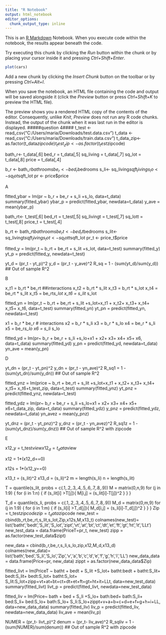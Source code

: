 ---
title: "R Notebook"
output: html_notebook
editor_options: 
  chunk_output_type: inline
---

This is an [R Markdown](http://rmarkdown.rstudio.com) Notebook. When you execute code within the notebook, the results appear beneath the code. 

Try executing this chunk by clicking the *Run* button within the chunk or by placing your cursor inside it and pressing *Ctrl+Shift+Enter*. 

```{r}
plot(cars)
```

Add a new chunk by clicking the *Insert Chunk* button on the toolbar or by pressing *Ctrl+Alt+I*.

When you save the notebook, an HTML file containing the code and output will be saved alongside it (click the *Preview* button or press *Ctrl+Shift+K* to preview the HTML file).

The preview shows you a rendered HTML copy of the contents of the editor. Consequently, unlike *Knit*, *Preview* does not run any R code chunks. Instead, the output of the chunk when it was last run in the editor is displayed.
#####question 4####
t_test <- read_csv("C:/Users/maria/Downloads/test.data.csv")
t_data <- read_csv("C:/Users/maria/Downloads/train.data.csv")
t_data_zip<- as.factor(t_data$zipcode)
t_test_zip <- as.factor(t_test$zipcode)

bath_r<- t_data[,6]
bed_r = t_data[,5]
sq_living = t_data[,7]
sq_lot = t_data[,8]
price = t_data[,4]

b_r <- bath_r$bathrooms
be_r<- bed_r$bedrooms
s_li<- sq_living$sqft_living
s_lo<- sq_lot$sqft_lot
pr <- price$price

########################### A ################################################

fitted_ybar = lm(pr ~ b_r + be_r + s_li +s_lo,
   data=t_data)
summary(fitted_ybar)
ybar_p = predict(fitted_ybar, newdata=t_data)
y_ave = mean(ybar_p)

bath_rt<- t_test[,6]
bed_rt = t_test[,5]
sq_livingt = t_test[,7]
sq_lott = t_test[,8]
price_t = t_test[,4]

b_rt <- bath_rt$bathrooms
be_rt<- bed_rt$bedrooms
s_lit<- sq_livingt$sqft_living
s_lot<- sq_lott$sqft_lot
pr_t <- price_t$price



fitted_y = lm(pr_t ~ b_rt + be_rt + s_lit +s_lot,
   data=t_test)
summary(fitted_y)
yt_p = predict(fitted_y, newdata=t_test)

yt_d =  (pr_t - yt_p)^2
y_d = (pr_t - y_ave)^2
R_sq = 1 - (sum(yt_d)/sum(y_d))  ## Out of sample R^2

################################ B ###############################################

x_t1 = b_rt * be_rt ##interactions
x_t2 = b_rt * s_lit
x_t3 = b_rt * s_lot
x_t4 = be_rt * s_lit
x_t5 = be_rt*s_lot
x_t6 = s_lit * s_lot

fitted_yn = lm(pr_t ~ b_rt + be_rt + s_lit +s_lot+x_t1 + x_t2+ x_t3+ x_t4+ x_t5+ x_t6,
   data=t_test)
summary(fitted_yn)
yt_pn = predict(fitted_yn, newdata=t_test)

x1 = b_r * be_r  # interactions
x2 = b_r * s_li
x3 = b_r * s_lo
x4 = be_r * s_li
x5 = be_r*s_lo
x6 = s_li* s_lo

fitted_yd = lm(pr~ b_r + be_r + s_li +s_lo+x1 + x2+ x3+ x4+ x5+ x6,
   data=t_data)
summary(fitted_yd)
y_pn = predict(fitted_yd, newdata=t_data)
yn_ave = mean(y_pn)

################################### D ##########################################


yt_dn =  (pr_t - yt_pn)^2
y_dn = (pr_t - yn_ave)^2
R_sq1 = 1 - (sum(yt_dn)/sum(y_dn))  ## Out of sample R^2

fitted_ynz = lm(price ~ b_rt + be_rt + s_lit +s_lot+x_t1 + x_t2+ x_t3+ x_t4+ x_t5+ x_t6+t_test_zip,
   data=t_test)
summary(fitted_ynz)
yt_pnz = predict(fitted_ynz, newdata=t_test)

fitted_ydz = lm(pr~ b_r + be_r + s_li +s_lo+x1 + x2+ x3+ x4+ x5+ x6+t_data_zip,
   data=t_data)
summary(fitted_ydz)
y_pnz = predict(fitted_ydz, newdata=t_data)
yn_avez = mean(y_pnz)


yt_dnz =  (pr_t - yt_pnz)^2
y_dnz = (pr_t - yn_avez)^2
R_sq1z = 1 - (sum(yt_dnz)/sum(y_dnz))  ## Out of sample R^2 with zipcode

#################################### E ##########################################

x12_y = t_test$view
x12_d = t_data$view

x12 = 1*(x12_d==0)

x12s = 1*(x12_y==0)

x13_t = (s_lit)^2
x13_d = (s_li)^2
m = length(s_li)
n = length(s_lit)

T = quantile(s_lit, probs = c(.1,.2,.3,.4,.5,.6,.7,.8,.9))
M = matrix(0,n,9)
for (j in 1:9) {
    for (i in 1:n) {
        if (s_lit[i] >T[j]){
            M[i,j] = (s_lit[i]-T[j])^2
        }
      }
   } 
    
T_d = quantile(s_li, probs = c(.1,.2,.3,.4,.5,.6,.7,.8,.9))
M_d = matrix(0,m,9)
for (j in 1:9) {
    for (i in 1:m) {
        if (s_li[i] >T_d[j]){
            M_d[i,j] = (s_li[i]-T_d[j])^2
        }
      }
   } 
Zip = t_test$zipcode
zip = t_data$zipcode
new_test = cbind(b_rt,be_rt,s_lit,s_lot,Zip,x12s,M,x13_t)
colnames(new_test)= list('batht','bedt','S_lit','S_lot','zipt','vt','at','bt','ct','dt','et','ft','gt','ht','it','LLt')
new_test_data = data.frame(PriceT=pr_t, new_test)
zipp = as.factor(new_test_data$zipt)

new_data = cbind(b_r,be_r,s_li,s_lo,zip,x12,M_d,x13_d)
colnames(new_data)= list('bath','bed','S_li','S_lo','Zip','v','a','b','c','d','e','f','g','h','i','LL')
new_data_data = data.frame(Price=pr, new_data)
zippt = as.factor(new_data_data$Zip)


fitted_livt = lm(PriceT ~ batht + bedt + S_lit +S_lot+ batht:bedt + batht:S_lit+ bedt:S_lit+ bedt:S_lot+ batht:S_lot+ S_lit:S_lot+zipp+vt+at+bt+ct+dt+et+ft+gt+ht+it+LLt,
   data=new_test_data)
summary(fitted_livt)
livt_p = predict(fitted_livt, newdata=new_test_data)

fitted_liv = lm(Price~ bath + bed + S_li +S_lo+ bath:bed+ bath:S_li+ bed:S_li+ bed:S_lo+ bath:S_lo+ S_li:S_lo+zippt+v+a+b+c+d+e+f+g+h+i+LL,
   data=new_data_data)
summary(fitted_liv)
liv_p = predict(fitted_liv, newdata=new_data_data)
liv_ave = mean(liv_p)

NUMER =  (pr_t- livt_p)^2
denum = (pr_t- liv_ave)^2
R_sqliv = 1 - (sum(NUMER)/sum(denum))  ## Out of sample R^2 with zipcode

